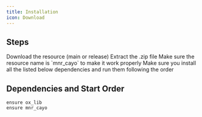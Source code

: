 ---
title: Installation
icon: Download
---

## Steps


<Steps>
  <Step>
  Download the resource (main or release)
  </Step>
  <Step>
  Extract the .zip file
  </Step>
  <Step>
  Make sure the resource name is `mnr_cayo` to make it work properly
  </Step>
  <Step>
  Make sure you install all the listed below dependencies and run them following the order
  </Step>
</Steps>

## Dependencies and Start Order

```mdx title="server.cfg"
ensure ox_lib
ensure mnr_cayo
```